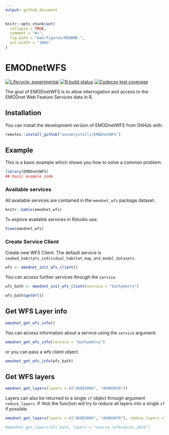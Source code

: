 ```yaml
---
output: github_document
---
```


<!-- README.md is generated from README.Rmd. Please edit that file -->

```r
knitr::opts_chunk$set(
  collapse = TRUE,
  comment = "#>",
  fig.path = "man/figures/README-",
  out.width = "100%"
)
```

# EMODnetWFS

<!-- badges: start -->
[![Lifecycle: experimental](https://img.shields.io/badge/lifecycle-experimental-orange.svg)](https://www.tidyverse.org/lifecycle/#experimental)
[![R build status](https://github.com/annakrystalli/EMODnetWFS/workflows/R-CMD-check/badge.svg)](https://github.com/annakrystalli/EMODnetWFS/actions)
[![Codecov test coverage](https://codecov.io/gh/annakrystalli/EMODnetWFS/branch/master/graph/badge.svg)](https://codecov.io/gh/annakrystalli/EMODnetWFS?branch=master)
<!-- badges: end -->

The goal of EMODnetWFS is to allow interrogation and access to the EMODnet Web Feature Services data in R.

## Installation

You can install the development version of EMODnetWFS from GitHub with:

``` r
remotes::install_github("annakrystalli/EMODnetWFS")
```

## Example

This is a basic example which shows you how to solve a common problem:

```r
library(EMODnetWFS)
## basic example code
```

### Available services

All available services are contained in the `emodnet_wfs` package dataset.


```r
knitr::kable(emodnet_wfs)
```

To explore available services in Rstudio use:
```r
View(emodnet_wfs)
```

### Create Service Client

Create new WFS Client. The default service is `seabed_habitats_individual_habitat_map_and_model_datasets`.

```r
wfs <- emodnet_init_wfs_client()

```

You can access further services through the `service`. 

```r

wfs_bath <- emodnet_init_wfs_client(service = "bathymetry")

wfs_bath$getUrl()
```

## Get WFS Layer info

```r
emodnet_get_wfs_info()
```

You can access information about a service using the `service` argument.

```r
emodnet_get_wfs_info(service = "bathymetry")
```

or you can pass a wfs client object.

```r
emodnet_get_wfs_info(wfs_bath)
```

## Get WFS layers

```r
emodnet_get_layers(layers = c("dk003069", "dk003070"))

```

Layers can also be returned to a single `sf` object through argument `reduce_layers`. If `TRUE` the function will try to reduce all layers into a single `sf` if possible.
```r

emodnet_get_layers(layers = c("dk003069", "dk003070"), reduce_layers = TRUE)
```

```r
#emodnet_get_layers(wfs_bath, layers = "source_references_2016")
```

